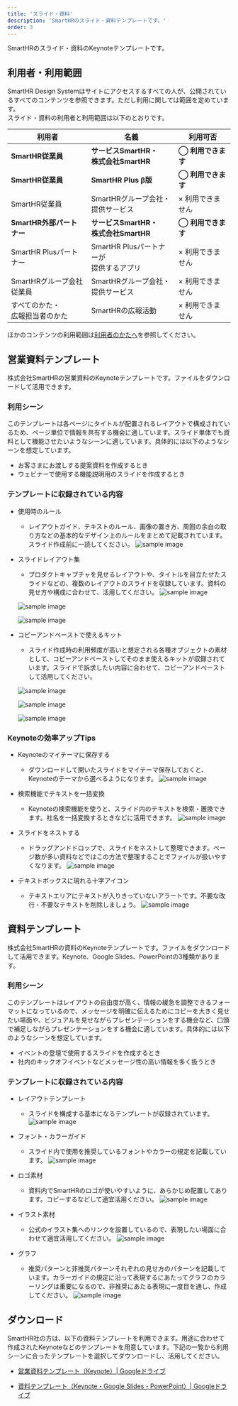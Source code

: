 ```yaml
---
title: 'スライド・資料'
description: 'SmartHRのスライド・資料テンプレートです。'
order: 3
---
```


SmartHRのスライド・資料のKeynoteテンプレートです。

## 利用者・利用範囲

SmartHR Design Systemはサイトにアクセスするすべての人が、公開されているすべてのコンテンツを参照できます。ただし利用に関しては範囲を定めています。  
スライド・資料の利用者と利用範囲は以下のとおりです。

<TableWrapper>
  <table>
    <thead>
      <tr>
        <th>利用者</th>
        <th>名義</th>
        <th>利用可否</th>
      </tr>
    </thead>
    <tbody>
      <tr>
        <td><strong>SmartHR従業員</strong></td>
        <td><strong>サービスSmartHR・<br/>株式会社SmartHR</strong></td>
        <td><strong>◯ 利用できます</strong></td>
      </tr>
      <tr>
        <td><strong>SmartHR従業員</strong></td>
        <td><strong>SmartHR Plus β版</strong></td>
        <td><strong>◯ 利用できます</strong></td>
      </tr>
      <tr>
        <td>SmartHR従業員</td>
        <td>SmartHRグループ会社・<br/>提供サービス</td>
        <td>× 利用できません</td>
      </tr>
      <tr>
        <td><strong>SmartHR外部パートナー</strong></td>
        <td><strong>サービスSmartHR・<br/>株式会社SmartHR</strong></td>
        <td><strong>◯ 利用できます</strong></td>
      </tr>
      <tr>
        <td>SmartHR Plusパートナー</td>
        <td>SmartHR Plusパートナーが<br/>提供するアプリ</td>
        <td>× 利用できません</td>
      </tr>
      <tr>
        <td>SmartHRグループ会社<br/>従業員</td>
        <td>SmartHRグループ会社・<br/>提供サービス</td>
        <td>× 利用できません</td>
      </tr>
      <tr>
        <td>すべてのかた・<br/>広報担当者のかた</td>
        <td>SmartHRの広報活動</td>
        <td>× 利用できません</td>
      </tr>
    </tbody>
  </table>
</TableWrapper>

ほかのコンテンツの利用範囲は[利用者のかたへ](/introduction/user/)を参照してください。


## 営業資料テンプレート
株式会社SmartHRの営業資料のKeynoteテンプレートです。ファイルをダウンロードして活用できます。

### 利用シーン
このテンプレートは各ページにタイトルが配置されるレイアウトで構成されているため、ページ単位で情報を共有する機会に適しています。スライド単体でも資料として機能させたいようなシーンに適しています。具体的には以下のようなシーンを想定しています。
- お客さまにお渡しする提案資料を作成するとき
- ウェビナーで使用する機能説明用のスライドを作成するとき


### テンプレートに収録されている内容

- 使用時のルール
    - レイアウトガイド、テキストのルール、画像の置き方、周囲の余白の取り方などの基本的なデザイン上のルールをまとめて記載されています。スライド作成前に一読してください。
     ![sample image](./images/slides/sales-slides-guidelines.png)


- スライドレイアウト集
    - プロダクトキャプチャを見せるレイアウトや、タイトルを目立たせたスライドなどの、複数のレイアウトのスライドを収録しています。資料の見せ方や構成に合わせて、活用してください。
    ![sample image](./images/slides/sales-slides-covers.png)

    ![sample image](./images/slides/sales-slides-text-layout.png)

    ![sample image](./images/slides/sales-slides-company-info.png)



- コピーアンドペーストで使えるキット
    - スライド作成時の利用頻度が高いと想定される各種オブジェクトの素材として、コピーアンドペーストしてそのまま使えるキットが収録されています。スライドで訴求したい内容に合わせて、コピーアンドペーストして活用してください。

    ![sample image](./images/slides/sales-slides-styles.png)

    ![sample image](./images/slides/sales-slides-tools-1.png)

    ![sample image](./images/slides/sales-slides-tools-2.png)

### Keynoteの効率アップTips

* Keynoteのマイテーマに保存する
    * ダウンロードして開いたスライドをマイテーマ保存しておくと、Keynoteのテーマから選べるようになります。
         ![sample image](./images/slides/keynote-tips-1.png)

* 検索機能でテキストを一括変換
    * Keynoteの検索機能を使うと、スライド内のテキストを検索・置換できます。社名を一括変換するときなどに活用できます。
        ![sample image](./images/slides/keynote-tips-2.png)

* スライドをネストする
    * ドラッグアンドドロップで、スライドをネストして整理できます。ページ数が多い資料などではこの方法で整理することでファイルが扱いやすくなります。
        ![sample image](./images/slides/keynote-tips-3.png)

* テキストボックスに現れる十字アイコン
    * テキストエリアにテキストが入りきっていないアラートです。不要な改行・不要なテキストを削除しましょう。
        ![sample image](./images/slides/keynote-tips-4.png)





## 資料テンプレート
株式会社SmartHRの資料のKeynoteテンプレートです。ファイルをダウンロードして活用できます。Keynote、Google Slides、PowerPointの3種類があります。


### 利用シーン
このテンプレートはレイアウトの自由度が高く、情報の緩急を調整できるフォーマットになっているので、メッセージを明確に伝えるためにコピーを大きく見せたい場面や、ビジュアルを見せながらプレゼンテーションをする機会など、口頭で補足しながらプレゼンテーションをする機会に適しています。具体的には以下のようなシーンを想定しています。
- イベントの登壇で使用するスライドを作成するとき
- 社内のキックオフイベントなどメッセージ性の高い情報を多く扱うとき


### テンプレートに収録されている内容
- レイアウトテンプレート
    - スライドを構成する基本になるテンプレートが収録されています。
    ![sample image](./images/slides/slides-layouts.png)

- フォント・カラーガイド
    - スライド内で使用を推奨しているフォントやカラーの規定を記載しています。
    ![sample image](./images/slides/slides-guidelines.png)

- ロゴ素材
    - 資料内でSmartHRのロゴが使いやすいように、あらかじめ配置してあります。コピーするなどして適宜活用ください。
    ![sample image](./images/slides/slides-logos.png)

- イラスト素材
    - 公式のイラスト集へのリンクを設置しているので、表現したい場面に合わせて適宜活用してください。
    ![sample image](./images/slides/slides-illustration.png)

- グラフ
    - 推奨パターンと非推奨パターンそれぞれの見せ方のパターンを記載しています。カラーガイドの規定に沿って表現するにあたってグラフのカラーリングは重要になるので、非推奨にあたる表現に一度目を通し、作成してください。
    ![sample image](./images/slides/slides-graph.png)




## ダウンロード
SmartHR社の方は、以下の資料テンプレートを利用できます。用途に合わせて作成されたKeynoteなどのテンプレートを用意しています。下記の一覧から利用シーンに合ったテンプレートを選択してダウンロードし、活用してください。

- <a href="https://drive.google.com/file/d/17raWuzfuL5uDfJCnrRkE3SMME6MH-b1f/view?usp=sharing" target="_blank">営業資料テンプレート（Keynote）| Googleドライブ</a>

- <a href="https://drive.google.com/drive/u/0/folders/1Ljdknsmx0pCtFxvq3jEjXhGG5Z0MYVGL" target="_blank">資料テンプレート（Keynote・Google Slides・PowerPoint）| Googleドライブ</a>
